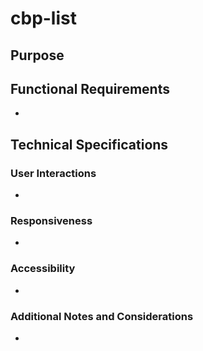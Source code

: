 
<Meta title="Components/Simple List/Specifications" />

# cbp-list

## Purpose

## Functional Requirements

* 

## Technical Specifications

### User Interactions

* 

### Responsiveness

* 

### Accessibility

* 

### Additional Notes and Considerations

* 